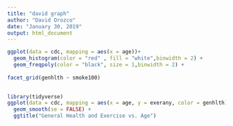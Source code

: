 ---
title: "david graph"
author: "David Orozco"
date: "January 30, 2019"
output: html_document
---

```{r}
ggplot(data = cdc, mapping = aes(x = age))+
  geom_histogram(color = "red" , fill = "white",binwidth = 2) +
  geom_freqpoly(color = "black", size = 1,binwidth = 2) +
  
facet_grid(genhlth ~ smoke100)
  

```

```{r}
library(tidyverse)
ggplot(data = cdc, mapping = aes(x = age, y = exerany, color = genhlth)) +
  geom_smooth(se = FALSE) +
  ggtitle("General Health and Exercise vs. Age")
```
